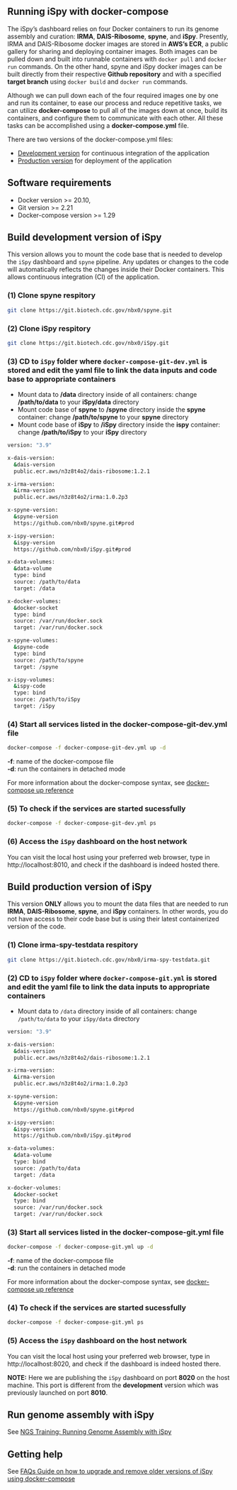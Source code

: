 
## Running iSpy with docker-compose

The iSpy's dashboard relies on four Docker containers to run its genome assembly and curation: **IRMA**, **DAIS-Ribosome**, **spyne**, and **iSpy**. Presently, IRMA and DAIS-Ribosome docker images are stored in **AWS’s ECR**, a public gallery for sharing and deploying container images. Both images can be pulled down and built into runnable containers with ```docker pull``` and ```docker run``` commands. On the other hand, spyne and iSpy docker images can be built directly from their respective **Github repository** and with a specified **target branch** using ```docker build``` and ```docker run``` commands.

Although we can pull down each of the four required images one by one and run its container, to ease our process and reduce repetitive tasks, we can utilize **docker-compose** to pull all of the images down at once, build its containers, and configure them to communicate with each other. All these tasks can be accomplished using a **docker-compose.yml** file.

There are two versions of the docker-compose.yml files:

- [Development version](#build-development-version-of-ispy) for continuous integration of the application
- [Production version](#build-production-version-of-ispy) for deployment of the application

## Software requirements

- Docker version >= 20.10,
- Git version >= 2.21
- Docker-compose version >= 1.29

## Build development version of iSpy

This version allows you to mount the code base that is needed to develop the `iSpy` dashboard and `spyne` pipeline. Any updates or changes to the code will automatically reflects the changes inside their Docker containers. This allows continuous integration (CI) of the application.

### (1) Clone spyne respitory

```bash
git clone https://git.biotech.cdc.gov/nbx0/spyne.git
``` 

### (2) Clone iSpy respitory

```bash
git clone https://git.biotech.cdc.gov/nbx0/iSpy.git
``` 

### (3) CD to `iSpy` folder where `docker-compose-git-dev.yml` is stored and edit the yaml file to link the data inputs and code base to appropriate containers

- Mount data to **/data** directory inside of all containers: change **/path/to/data** to your **iSpy/data** directory
- Mount code base of **spyne** to **/spyne** directory inside the **spyne** container: change **/path/to/spyne** to your **spyne** directory
- Mount code base of **iSpy** to **/iSpy** directory inside the **ispy** container: change **/path/to/iSpy** to your **iSpy** directory

```bash
version: "3.9"

x-dais-version:
  &dais-version 
  public.ecr.aws/n3z8t4o2/dais-ribosome:1.2.1

x-irma-version:
  &irma-version 
  public.ecr.aws/n3z8t4o2/irma:1.0.2p3

x-spyne-version:
  &spyne-version 
  https://github.com/nbx0/spyne.git#prod

x-ispy-version:
  &ispy-version 
  https://github.com/nbx0/iSpy.git#prod 

x-data-volumes:
  &data-volume
  type: bind
  source: /path/to/data
  target: /data

x-docker-volumes:
  &docker-socket
  type: bind
  source: /var/run/docker.sock 
  target: /var/run/docker.sock 

x-spyne-volumes:
  &spyne-code
  type: bind
  source: /path/to/spyne
  target: /spyne 

x-ispy-volumes:
  &ispy-code
  type: bind
  source: /path/to/iSpy
  target: /iSpy
```

### (4) Start all services listed in the docker-compose-git-dev.yml file

```bash
docker-compose -f docker-compose-git-dev.yml up -d 
```

**-f**: name of the docker-compose file <br>
**-d**: run the containers in detached mode <br>

For more information about the docker-compose syntax, see [docker-compose up reference](https://docs.docker.com/engine/reference/commandline/compose_up/)

### (5) To check if the services are started sucessfully

```bash
docker-compose -f docker-compose-git-dev.yml ps

```

### (6) Access the `iSpy` dashboard on the host network

You can visit the local host using your preferred web browser, type in http://localhost:8010, and check if the dashboard is indeed hosted there.


## Build production version of iSpy

This version **ONLY** allows you to mount the data files that are needed to run **IRMA**, **DAIS-Ribosome**, **spyne**, and **iSpy** containers. In other words, you do not have access to their code base but is using their latest containerized version of the code.


### (1) Clone irma-spy-testdata respitory

```bash
git clone https://git.biotech.cdc.gov/nbx0/irma-spy-testdata.git
```

### (2) CD to `iSpy` folder where `docker-compose-git.yml` is stored and edit the yaml file to link the data inputs to appropriate containers

- Mount data to `/data` directory inside of all containers: change `/path/to/data` to your `iSpy/data` directory

```bash
version: "3.9"

x-dais-version:
  &dais-version 
  public.ecr.aws/n3z8t4o2/dais-ribosome:1.2.1

x-irma-version:
  &irma-version 
  public.ecr.aws/n3z8t4o2/irma:1.0.2p3

x-spyne-version:
  &spyne-version 
  https://github.com/nbx0/spyne.git#prod

x-ispy-version:
  &ispy-version 
  https://github.com/nbx0/iSpy.git#prod 

x-data-volumes:
  &data-volume
  type: bind
  source: /path/to/data
  target: /data

x-docker-volumes:
  &docker-socket
  type: bind
  source: /var/run/docker.sock 
  target: /var/run/docker.sock 
```

### (3) Start all services listed in the docker-compose-git.yml file

```bash
docker-compose -f docker-compose-git.yml up -d 
```

**-f**: name of the docker-compose file <br>
**-d**: run the containers in detached mode <br>

For more information about the docker-compose syntax, see [docker-compose up reference](https://docs.docker.com/engine/reference/commandline/compose_up/)

### (4) To check if the services are started sucessfully

```bash
docker-compose -f docker-compose-git.yml ps

```

### (5) Access the `iSpy` dashboard on the host network

You can visit the local host using your preferred web browser, type in http://localhost:8020, and check if the dashboard is indeed hosted there.

**NOTE:** Here we are publishing the `iSpy` dashboard on port **8020** on the host machine. This port is different from the **development** version which was previously launched on port **8010**.

## Run genome assembly with iSpy

See [NGS Training: Running Genome Assembly with iSpy](running-ispy.html)

## Getting help

See [FAQs Guide on how to upgrade and remove older versions of iSpy using docker-compose](FAQs.html#how-to-start-restart-stop-or-remove-services-listed-in-docker-compose-yml)
